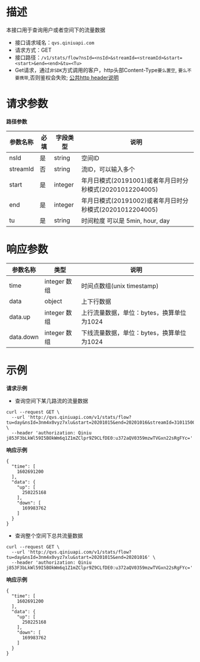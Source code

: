 # **描述**
本接口用于查询用户或者空间下的流量数据

* 接口请求域名：`qvs.qiniuapi.com`
* 请求方式：GET
* 接口路径：`/v1/stats/flow?nsId=<nsId>&streamId=<streamId>&start=<start>&end=<end>&tu=<Tu>`
* Get请求，通过`非SDK`方式调用的客户，http头部Content-Type`要么置空`, `要么不要携带`,否则鉴权会失败; [公共http header说明](https://developer.qiniu.com/qvs/6709/qvs-http-headers)

# **请求参数**
**路径参数**

|参数名称|必填|字段类型|说明|
|---|---|---|---|
|nsId|是|string|空间ID
|streamId|否|string|流ID，可以输入多个
|start|是|integer|年月日模式(20191001)或者年月日时分秒模式(20201012204005)
|end|是|integer|年月日模式(20191002)或者年月日时分秒模式(20201012204005)
|tu|是|string|时间粒度 可以是 5min, hour, day

# **响应参数**

|参数名称|类型|说明|
|---|---|---|
|time|integer 数组|时间点数组(unix timestamp)
|data|object|上下行数据
|data.up|integer 数组|上行流量数据，单位：bytes，换算单位为1024
|data.down|integer 数组|下线流量数据，单位：bytes，换算单位为1024

# **示例**

**请求示例**
- 查询空间下某几路流的流量数据
```
curl --request GET \
  --url 'http://qvs.qiniuapi.com/v1/stats/flow?tu=day&nsId=3nm4x0vyz7xlu&start=20201015&end=20201016&streamId=31011500991320000580&streamId=31011500991320001037' \
  --header 'authorization: Qiniu j853F3bLkWl59I5BOkWm6q1Z1mZClpr9Z9CLfDE0:u372aQV0359mzwTVGxn22sRgFYc='
```
**响应示例**

```
{
  "time": [
    1602691200
  ],
  "data": {
    "up": [
      250225168
    ],
    "down": [
      169983762
    ]
  }
}
```

- 查询整个空间下总共流量数据

```
curl --request GET \
  --url 'http://qvs.qiniuapi.com/v1/stats/flow?tu=day&nsId=3nm4x0vyz7xlu&start=20201015&end=20201016' \
  --header 'authorization: Qiniu j853F3bLkWl59I5BOkWm6q1Z1mZClpr9Z9CLfDE0:u372aQV0359mzwTVGxn22sRgFYc='
```
**响应示例**

```
{
  "time": [
    1602691200
  ],
  "data": {
    "up": [
      250225168
    ],
    "down": [
      169983762
    ]
  }
}
```
